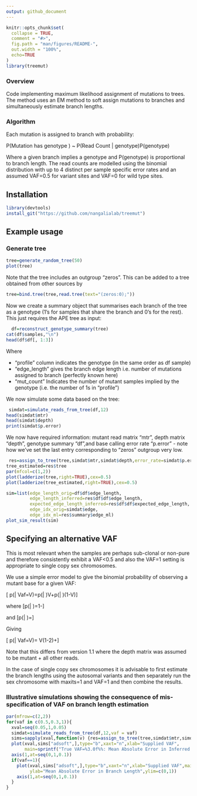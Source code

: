 ```yaml
---
output: github_document
---
```


<!-- README.md is generated from README.Rmd. Please edit that file -->

```r
knitr::opts_chunk$set(
  collapse = TRUE,
  comment = "#>",
  fig.path = "man/figures/README-",
  out.width = "100%",
  echo=TRUE
)
library(treemut)
```

### Overview 
Code implementing maximum likelihood assignment of mutations to trees.  The method uses an EM method to soft assign mutations to branches and simultaneously estimate branch lengths.

### Algorithm
Each mutation is assigned to branch with probability:

P(Mutation has genotype ) ~ P(Read Count | genotype)P(genotype)

Where a given branch implies a genotype and P(genotype) is proportional to branch length.  The read counts are modelled using the binomial distribution with up to 4 distinct per sample specific error rates and an assumed VAF=0.5 for variant sites and VAF=0 for wild type sites.

## Installation
```r
library(devtools)
install_git("https://github.com/nangalialab/treemut")
```

## Example usage

### Generate tree
```r
tree=generate_random_tree(50)
plot(tree)
```

Note that the tree includes an outgroup "zeros".  This can be added to a tree obtained from other sources by
```r
tree=bind.tree(tree,read.tree(text="(zeros:0);"))
```

Now we create a summary object that summarises each branch of the tree as a genotype (1's for samples that share the branch and 0's for the rest).  This just requires the APE tree as input:
```r
  df=reconstruct_genotype_summary(tree)
cat(df$samples,"\n")
head(df$df[, 1:3])
```



Where

* "profile" column indicates the genotype (in the same order as df sample)
* "edge\_length" gives the branch edge length i.e. number of mutations assigned to branch (perfectly known here)
* "mut\_count"  Indicates the number of mutant samples implied by the genotype (i.e. the number of 1s in "profile")


We now simulate some data based on the tree:

```r
 simdat=simulate_reads_from_tree(df,12)
head(simdat$mtr)
head(simdat$depth)
print(simdat$p.error)
```

We now have required information: mutant read matrix "mtr", depth matrix "depth", genotype summary "df",and base calling error rate "p.error" - note how we've set the last entry corresponding to "zeros" outgroup very low.

```r
 res=assign_to_tree(tree,simdat$mtr,simdat$depth,error_rate=simdat$p.error)
tree_estimated=res$tree
par(mfcol=c(1,2))
plot(ladderize(tree,right=TRUE),cex=0.5)
plot(ladderize(tree_estimated,right=TRUE),cex=0.5)
```


```r
sim=list(edge_length_orig=df$df$edge_length,
         edge_length_inferred=res$df$df$edge_length,
         expected_edge_length_inferred=res$df$df$expected_edge_length,
         edge_idx_orig=simdat$edge,
         edge_idx_ml=res$summary$edge_ml)
plot_sim_result(sim)
```

## Specifying an alternative VAF
This is most relevant when the samples are perhaps sub-clonal or non-pure and therefore consistently exhibit a VAF<0.5 and also the VAF=1 setting is appropriate to single copy sex chromosomes.  

We use a simple error model to give the binomial probability of observing a mutant base for a given VAF:

\[ p(\text{base called mutant}| Vaf=V)=p(\text{base called mutant}| \text{base is mutant})V+p(\text{base called mutant}| \text{base is wild type})(1-V)\]

where 
\[p(\text{base called mutant}| \text{base mutant})=1-\epsilon\]

and
\[p(\text{base called mutant}| \text{base is wild type})=\epsilon\]

Giving 

\[ p(\text{base called mutant}| Vaf=V)= V(1-2\epsilon)+\epsilon\]

Note that this differs from version 1.1 where the depth matrix was assumed to be mutant + all other reads. 

In the case of single copy sex chromosomes it is advisable to first estimate the branch lengths using the autosomal variants and then separately run the sex chromosome with maxits=1 and VAF=1 and then combine the results.



### Illustrative simulations showing the consequence of mis-specification of VAF on branch length estimation

```r
par(mfrow=c(2,2))
for(vaf in c(0.5,0.3,1)){
  xval=seq(0.05,1,0.05)
  simdat=simulate_reads_from_tree(df,12,vaf = vaf)
  sims=sapply(xval,function(v) {res=assign_to_tree(tree,simdat$mtr,simdat$depth,error_rate=simdat$p.error,vaf=v,bverbose=FALSE);treemut:::compare_sim(df,res)})
  plot(xval,sims["adsoft",],type="b",xaxt="n",xlab="Supplied VAF",
       main=sprintf("True VAF=%3.0f%%: Mean Absolute Error in Inferred Branch Length",100*vaf),ylab="Mean Absolute Error in Branch Length")
  axis(1,at=seq(0,1,0.1))
  if(vaf==1){
    plot(xval,sims["adsoft",],type="b",xaxt="n",xlab="Supplied VAF",main=sprintf("True VAF=%3.0f%%: Mean Absolute Error in Inferred Branch Length",100*vaf),
         ylab="Mean Absolute Error in Branch Length",ylim=c(0,1))
    axis(1,at=seq(0,1,0.1))
  }
}
```


